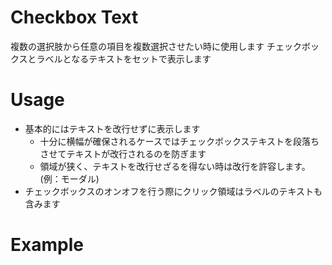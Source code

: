 
<Meta of={CheckboxTextStories} />

# Checkbox Text
複数の選択肢から任意の項目を複数選択させたい時に使用します
チェックボックスとラベルとなるテキストをセットで表示します

# Usage
- 基本的にはテキストを改行せずに表示します
    - 十分に横幅が確保されるケースではチェックボックステキストを段落ちさせてテキストが改行されるのを防ぎます
    - 領域が狭く、テキストを改行せざるを得ない時は改行を許容します。(例：モーダル)
- チェックボックスのオンオフを行う際にクリック領域はラベルのテキストも含みます

# Example
<Canvas of={CheckboxTextStories.Basic} />
<Controls />